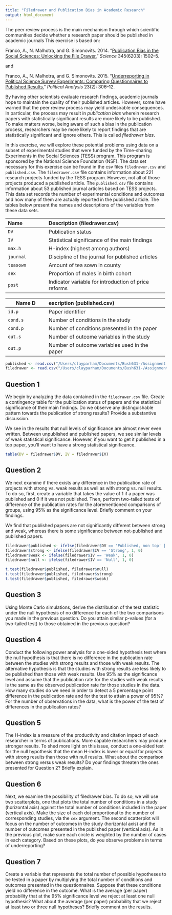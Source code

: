 ```yaml
---
title: "Filedrawer and Publication Bias in Academic Research"
output: html_document
---
```


The peer review process is the main mechanism through which scientific
communities decide whether a research paper should be published in
academic journals This exercise is based on:

Franco, A., N. Malhotra, and G. Simonovits. 2014. “[Publication Bias 
 in the Social Sciences: Unlocking the File 
 Drawer.](http://dx.doi.org/10.1126/science.1255484)” *Science* 345(6203): 1502–5.

and 

Franco, A., N. Malhotra, and G. Simonovits. 2015. “[Underreporting in 
 Political Science Survey Experiments: Comparing Questionnaires to 
 Published Results.](http://dx.doi.org/10.1093/pan/mpv006)” 
 *Political Analysis* 23(2): 306–12. 

By having other scientists evaluate
research findings, academic journals hope to maintain the quality of
their published articles.  However, some have warned that the peer
review process may yield undesirable consequences.  In particular, the
process may result in *publication bias* wherein research papers
with statistically significant results are more likely to be
published.  To make matters worse, being aware of such a bias in the
publication process, researchers may be more likely to report findings
that are statistically significant and ignore others.  This is called
*filedrawer bias*.

In this exercise, we will explore these potential problems using data
on a subset of experimental studies that were funded by the
Time-sharing Experiments in the Social Sciences (TESS) program.  This
program is sponsored by the National Science Foundation (NSF). The
data set necessary for this exercise can be found in the csv files
`filedrawer.csv` and `published.csv`.  The
`filedrawer.csv` file contains information about 221 research
projects funded by the TESS program.  However, not all of those
projects produced a published article.  The `published.csv` file
contains information about 53 published journal articles based on TESS
projects. This data set records the number of experimental conditions
and outcomes and how many of them are actually reported in the
published article. The tables below present the names and descriptions of the variables from these data
sets.

------------------------------------------------------------------------------
 Name                Description (filedrawer.csv)
 ------------------- ---------------------------------------------------------
 `DV`                Publication status
 
 `IV`                Statistical significance of the main findings
 
 `max.h`             H-index (highest among authors)
 
 `journal`           Discipline of the journal for published articles
 
 `teasown`           Amount of tea sown in county 
 
 `sex`               Proportion of males in birth cohort
 
 `post`              Indicator variable for introduction of price reforms
------------------------------------------------------------------------------
 
------------------------------------------------------------------------------
 Name               Description (published.csv)
 ------------------- ---------------------------------------------------------
 `id.p`              Paper identifier
 
 `cond.s`            Number of conditions in the study
 
 `cond.p`            Number of conditions presented in the paper
 
 `out.s`             Number of outcome variables in the study
 
 `out.p`             Number of outcome variables used in the paper
------------------------------------------------------------------------------
```r
published <- read.csv("/Users/clayparham/Documents/Bush631-/Assignment 12/published.csv")
filedrawer <- read.csv("/Users/clayparham/Documents/Bush631-/Assignment 12/filedrawer.csv")
```
## Question 1
 
 We begin by analyzing the data contained in the
  `filedrawer.csv` file. Create a contingency table for the
  publication status of papers and the statistical significance of
  their main findings. Do we observe any distinguishable pattern
  towards the publication of strong results?  Provide a substantive
  discussion.

We see in the results that null levels of significance are almost never even written. Between unpublished and published papers, we see similar levels of weak statistical significance. However, if you want to get it published in a top paper, you'll want to have a strong statistical significance.
```r
table(DV = filedrawer$DV, IV = filedrawer$IV)
```

## Question 2

We next examine if there exists any difference in the
  publication rate of projects with strong vs. weak results as well as
  with strong vs. null results. To do so, first, create a variable
  that takes the value of 1 if a paper was published and 0 if it was
  not published.  Then, perform two-tailed tests of difference of the
  publication rates for the aforementioned comparisons of groups,
  using 95% as the significance level. Briefly comment on your
  findings.
  
We find that published papers are not significantly different between strong and weak, whereas there is some significance between not-published and published papers.
```r
filedrawer$published <- ifelse(filedrawer$DV == 'Published, non top' | filedrawer$DV == 'Published, top', 1, 0)
filedrawer$strong <- ifelse(filedrawer$IV == 'Strong', 1, 0)
filedrawer$weak <- ifelse(filedrawer$IV == 'Weak', 1, 0)
filedrawer$null <- ifelse(filedrawer$IV == 'Null', 1, 0)

t.test(filedrawer$published, filedrawer$null)
t.test(filedrawer$published, filedrawer$strong)
t.test(filedrawer$published, filedrawer$weak)


```
## Question 3

Using Monte Carlo simulations, derive the distribution of the
  test statistic under the null hypothesis of no difference for each
  of the two comparisons you made in the previous question. Do you
  attain similar p-values (for a two-tailed test) to those obtained in
  the previous question?
  
## Question 4

Conduct the following power analysis for a one-sided hypothesis
  test where the null hypothesis is that there is no difference in the
  publication rate between the studies with strong results and those
  with weak results.  The alternative hypothesis is that the studies
  with strong results are less likely to be published than those with
  weak results.  Use 95\% as the significance level and assume that
  the publication rate for the studies with weak results is the same
  as the observed publication rate for those studies in the data.  How
  many studies do we need in order to detect a 5 percentage point
  difference in the publication rate and for the test to attain a
  power of 95\%? For the number of observations in the data, what is
  the power of the test of differences in the publication rates?

## Question 5

The H-index is a measure of the productivity and citation impact
  of each researcher in terms of publications.  More capable
  researchers may produce stronger results.  To shed more light on
  this issue, conduct a one-sided test for the null hypothesis that
  the mean H-index is lower or equal for projects with strong results
  than those with null results.  What about the comparison between
  strong versus weak results?  Do your findings threaten the ones
  presented for Question 2?  Briefly explain.
  
## Question 6

Next, we examine the possibility of filedrawer bias.  To do so,
  we will use two scatterplots, one that plots the total number of
  conditions in a study (horizontal axis) against the total number of
  conditions included in the paper (vertical axis).  Make the size of
  each dot proportional to the number of corresponding studies, via
  the `cex` argument.  The second scatterplot will focus on the
  number of outcomes in the study (horizontal axis) and the number of
  outcomes presented in the published paper (vertical axis). As in the
  previous plot, make sure each circle is weighted by the number of
  cases in each category. Based on these plots, do you observe
  problems in terms of underreporting?
  
## Question 7

Create a variable that represents the total number of possible
  hypotheses to be tested in a paper by multiplying the total number
  of conditions and outcomes presented in the questionnaires. Suppose
  that these conditions yield no difference in the outcome. What is
  the average (per paper) probability that at the 95\% significance
  level we reject at least one null hypothesis?  What about the
  average (per paper) probability that we reject at least two or three
  null hypotheses?  Briefly comment on the results.

